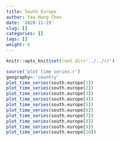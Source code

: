 ```yaml
---
title: South Europe
author: Yea-Hung Chen
date: '2020-11-19'
slug: []
categories: []
tags: []
weight: 6
---
```


```r
knitr::opts_knit$set(root.dir='../../r/')
```

```r
source('plot time series.r')
geography<-'country'
plot_time_series(south.europe[1])  
plot_time_series(south.europe[2]) 
plot_time_series(south.europe[3]) 
plot_time_series(south.europe[4]) 
plot_time_series(south.europe[5]) 
plot_time_series(south.europe[6]) 
plot_time_series(south.europe[7]) 
plot_time_series(south.europe[8]) 
plot_time_series(south.europe[9]) 
plot_time_series(south.europe[10]) 
```